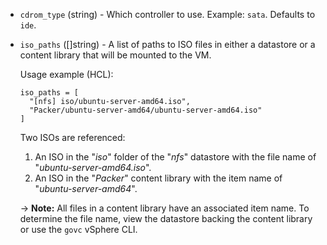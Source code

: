 <!-- Code generated from the comments of the CDRomConfig struct in builder/vsphere/common/step_add_cdrom.go; DO NOT EDIT MANUALLY -->

- `cdrom_type` (string) - Which controller to use. Example: `sata`. Defaults to `ide`.

- `iso_paths` ([]string) - A list of paths to ISO files in either a datastore or a content library that will be mounted to the VM.
  
  Usage example (HCL):
  
  ```hcl
  iso_paths = [
    "[nfs] iso/ubuntu-server-amd64.iso",
    "Packer/ubuntu-server-amd64/ubuntu-server-amd64.iso"
  ]
  ```
  
  Two ISOs are referenced:
  1. An ISO in the "_iso_" folder of the "_nfs_" datastore with the file name of "_ubuntu-server-amd64.iso_".
  2. An ISO in the "_Packer_" content library with the item name of "_ubuntu-server-amd64_".
  
  -> **Note:** All files in a content library have an associated item name.
  To determine the file name, view the datastore backing the content library or use the `govc` vSphere CLI.

<!-- End of code generated from the comments of the CDRomConfig struct in builder/vsphere/common/step_add_cdrom.go; -->
